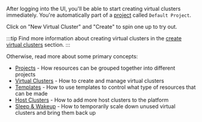 After logging into the UI, you'll be able to start creating virtual clusters immediately. You're automatically part of a [project](../../understand/what-are-projects.mdx) called `Default Project`.

Click on "New Virtual Cluster" and "Create" to spin one up to try out.

:::tip
Find more information about creating virtual clusters in the [create virtual
clusters](/platform/use-platform/virtual-clusters/create/create-no-template) section.
:::

Otherwise, read more about some primary concepts:

* [Projects](../../understand/what-are-projects.mdx) - How resources can be grouped together into different projects
* [Virtual Clusters](../../understand/what-are-virtual-clusters.mdx) - How to create and manage virtual clusters
* [Templates](../../understand/what-are-templates.mdx) - How to use templates to control what type of resources that can be made
* [Host Clusters](../../understand/what-are-clusters.mdx) - How to add more host clusters to the platform
* [Sleep & Wakeup](/vcluster/manage/sleep-wakeup) - How to temporarily scale down unused virtual clusters and bring them back up
